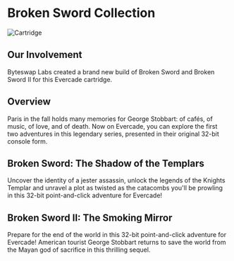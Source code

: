 # Broken Sword Collection

![Cartridge](../images/games/bs.png)

## Our Involvement
Byteswap Labs created a brand new build of Broken Sword and Broken Sword II for this Evercade cartridge.

## Overview
Paris in the fall holds many memories for George Stobbart: of cafés, of music, of love, and of death. Now on Evercade, you can explore the first two adventures in this legendary series, presented in their original 32-bit console form.

## Broken Sword: The Shadow of the Templars
Uncover the identity of a jester assassin, unlock the legends of the Knights Templar and unravel a plot as twisted as the catacombs you'll be prowling in this 32-bit point-and-click adventure for Evercade!

## Broken Sword II: The Smoking Mirror
Prepare for the end of the world in this 32-bit point-and-click adventure for Evercade! American tourist George Stobbart returns to save the world from the Mayan god of sacrifice in this thrilling sequel.
